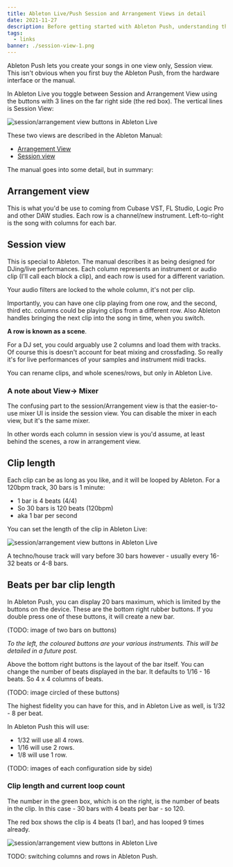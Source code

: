```yaml
---
title: Ableton Live/Push Session and Arrangement Views in detail
date: 2021-11-27
description: Before getting started with Ableton Push, understanding the two views in Ableton is important. Ableton Push is Session View only.
tags:
  - links
banner: ./session-view-1.png
---
```


Ableton Push lets you create your songs in one view only, Session view. This isn't obvious when you first buy the Ableton Push, from the hardware interface or the manual.

In Ableton Live you toggle between Session and Arrangement View using the buttons with 3 lines on the far right side (the red box). The vertical lines is Session View:

![session/arrangement view buttons in Ableton Live](./session-view-1.png)

These two views are described in the Ableton Manual:

- [Arrangement View](https://www.ableton.com/en/manual/arrangement-view/)
- [Session view](https://www.ableton.com/en/manual/session-view/)

The manual goes into some detail, but in summary:


## Arrangement view

This is what you'd be use to coming from Cubase VST, FL Studio, Logic Pro and other DAW studies. Each row is a channel/new instrument. Left-to-right is the song with columns for each bar.

## Session view

This is special to Ableton. The manual describes it as being designed for DJing/live performances. Each column represents an instrument or audio clip (I'll call each block a clip), and each row is used for a different variation. 

Your audio filters are locked to the whole column, it's not per clip.

Importantly, you can have one clip playing from one row, and the second, third etc. columns could be playing clips from a different row. Also Ableton handles bringing the next clip into the song in time, when you switch.

**A row is known as a scene**.

For a DJ set, you could arguably use 2 columns and load them with tracks. Of course this is doesn't account for beat mixing and crossfading. So really it's for live performances of your samples and instrument midi tracks.

You can rename clips, and whole scenes/rows, but only in Ableton Live.

### A note about View-> Mixer

The confusing part to the session/Arrangement view is that the easier-to-use mixer UI is inside the session view. You can disable the mixer in each view, but it's the same mixer.

In other words each column in session view is you'd assume, at least behind the scenes, a row in arrangement view.

## Clip length 

Each clip can be as long as you like, and it will be looped by Ableton. For a 120bpm track, 30 bars is 1 minute:

- 1 bar is 4 beats (4/4)
- So 30 bars is 120 beats (120bpm)
- aka 1 bar per second
  
You can set the length of the clip in Ableton Live:

![session/arrangement view buttons in Ableton Live](./session-view-2.png)

A techno/house track will vary before 30 bars however - usually every 16-32 beats or 4-8 bars.

## Beats per bar clip length

In Ableton Push, you can display 20 bars maximum, which is limited by the buttons on the device. These are the bottom right rubber buttons. If you double press one of these buttons, it will create a new bar.

(TODO: image of two bars on buttons)

*To the left, the coloured buttons are your various instruments. This will be detailed in a future post.*

Above the bottom right buttons is the layout of the bar itself. You can change the number of beats displayed in the bar. It defaults to 1/16 - 16 beats. So 4 x 4 columns of beats.

(TODO: image circled of these buttons)

The highest fidelity you can have for this, and in Ableton Live as well, is 1/32 - 8 per beat.

In Ableton Push this will use:

- 1/32 will use all 4 rows. 
- 1/16 will use 2 rows.
- 1/8 will use 1 row.

(TODO: images of each configuration side by side)

### Clip length and current loop count

The number in the green box, which is on the right, is the number of beats in the clip. In this case - 30 bars with 4 beats per bar - so 120.

The red box shows the clip is 4 beats (1 bar), and has looped 9 times already.

![session/arrangement view buttons in Ableton Live](./session-view-3.png)

TODO: switching columns and rows in Ableton Push.